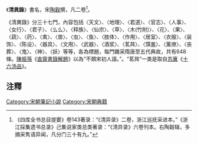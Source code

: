 《'''清異錄'''》書名，宋[[陶穀|陶穀]]撰，凡二卷<ref>《四库全书总目提要》卷143著录：“《清异录》二卷，浙江巡抚采进本。”《浙江採集遗书总录》己集说家类总类著录：“《清异录》六卷刊本。右陶穀辑，多摘采隽语异闻，凡分门三十有九。”</ref>。

《清異錄》分三十七門，內容包括〈天文〉、〈地理〉、〈君道〉、〈官志〉、〈人事〉、〈女行〉、〈君子〉、〈么么〉、〈释族〉、〈仙宗〉、〈草〉、〈木(竹附)〉、〈花〉、〈果〉、〈蔬〉、〈药〉、〈禽〉、〈兽〉、〈虫〉、〈鱼〉、〈肢体〉、〈作用〉、〈居室〉、〈衣服〉、〈装饰〉、〈陈设〉、〈器具〉、〈文用〉、〈武器〉、〈酒浆〉、〈茗荈〉、〈馔羞〉、〈薰燎〉、〈丧葬〉、〈鬼〉、〈神〉、〈妖〉等等，各為標題，每門雜采隋唐至五代典故，共有648條。[[陳振孫|陳振孫]]《[[直齋書錄解題|直齋書錄解題]]》以為“不類宋初人語。”。“茗荈”一类是取自[[苏廙|苏廙]]《[[十六汤品|十六汤品]]》。

==注釋==
{{Wikisource}}
{{reflist}}

{{園藝小作品}}

[[Category:宋朝筆記小說|Category:宋朝筆記小說]]
[[Category:宋朝典籍|Category:宋朝典籍]]